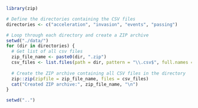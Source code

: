 
```r

library(zip)

```

```r
# Define the directories containing the CSV files
directories <- c("acceleration", "invasion", "events", "passing")

# Loop through each directory and create a ZIP archive
setwd("./data/")
for (dir in directories) {
  # Get list of all csv files
  zip_file_name <- paste0(dir, ".zip")
  csv_files <- list.files(path = dir, pattern = "\\.csv$", full.names = TRUE)
  
  # Create the ZIP archive containing all CSV files in the directory
  zip::zip(zipfile = zip_file_name, files = csv_files)
  cat("Created ZIP archive:", zip_file_name, "\n")
}

setwd("..")

```


